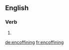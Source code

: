 ==English==

{{confix|en|coffin|ing|lang=en}}

===Verb===
{{head|en|present participle}}

# {{present participle of|encoffin|lang=en|nocat=1}}

[[de:encoffining]]
[[fr:encoffining]]